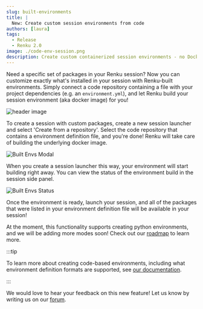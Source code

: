```yaml
---
slug: built-environments
title: |
  New: Create custom session environments from code
authors: [laura]
tags:
  - Release
  - Renku 2.0
image: ./code-env-session.png
description: Create custom containerized session environments - no Docker knowledge required!
---
```


Need a specific set of packages in your Renku session? Now you can customize exactly what's
installed in your session with Renku-built environments. Simply connect a code repository containing
a file with your project dependencies (e.g. an `environment.yml`), and let Renku build your session
environment (aka docker image) for you!

![header image](./code-env-session.png)

<!-- truncate -->

To create a session with custom packages, create a new session launcher and select 'Create from a
repository'. Select the code repository that contains a environment definition file, and you're
done! Renku will take care of building the underlying docker image.

![Built Envs Modal](./built-envs-modal.png)

When you create a session launcher this way, your environment will start building right away. You
can view the status of the environment build in the session side panel.

![Built Envs Status](./built-envs-status.png)

Once the environment is ready, launch your session, and all of the packages that were listed in your
environment definition file will be available in your session!

At the moment, this functionality supports creating python environments, and we will be adding more
modes soon! Check out our
[roadmap](https://renku.notion.site/Roadmap-b1342b798b0141399dc39cb12afc60c9) to learn more.

:::tip

To learn more about creating code-based environments, including what environment definition formats
are supported, see [our
documentation](https://renku.notion.site/How-to-create-a-custom-environment-from-a-code-repository-1960df2efafc801b88f6da59a0aa8234?pvs=21).

:::

We would love to hear your feedback on this new feature! Let us know by writing us on our
[forum](https://renku.discourse.group/).
